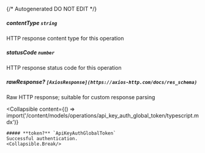 {/* Autogenerated DO NOT EDIT  */}

##### **contentType** `string`
HTTP response content type for this operation

##### **statusCode** `number`
HTTP response status code for this operation

##### **rawResponse?** `[AxiosResponse](https://axios-http.com/docs/res_schema)`
Raw HTTP response; suitable for custom response parsing

<Collapsible
    content={() => import('/content/models/operations/api_key_auth_global_token/typescript.mdx')}
>
    ##### **token?** `ApiKeyAuthGlobalToken`
    Successful authentication.
    <Collapsible.Break/>
</Collapsible>

